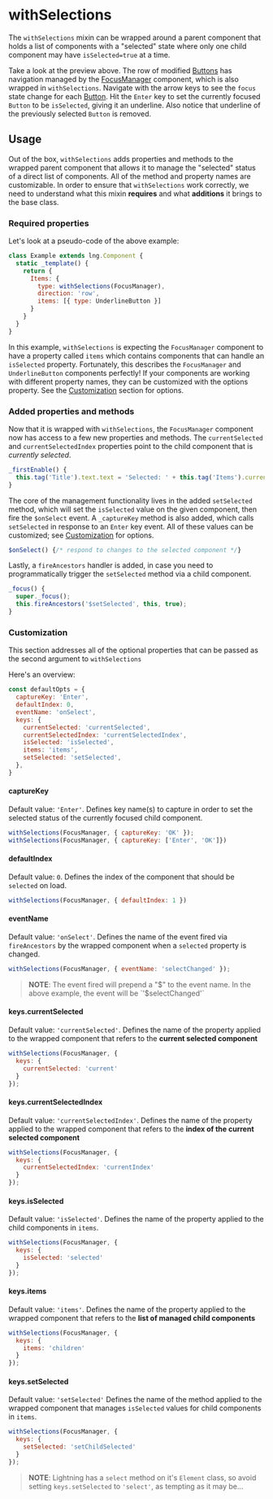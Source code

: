 
# withSelections

The `withSelections` mixin can be wrapped around a parent component that holds a list of components with a "selected" state where only one child component may have `isSelected=true` at a time.

<Canvas>
  <Story id="mixins-withselections--basic" />
</Canvas>

Take a look at the preview above. The row of modified [Buttons](?path=/docs/button--basic) has navigation managed by the [FocusManager](?path=/docs/focusmanager--rows) component, which is also wrapped in `withSelections`. Navigate with the arrow keys to see the `focus` state change for each [Button](?path=/docs/button--basic). Hit the `Enter` key to set the currently focused `Button` to be `isSelected`, giving it an underline. Also notice that underline of the previously selected `Button` is removed.

## Usage

Out of the box, `withSelections` adds properties and methods to the wrapped parent component that allows it to manage the "selected" status of a direct list of components. All of the method and property names are customizable. In order to ensure that `withSelections` work correctly, we need to understand what this mixin **requires** and what **additions** it brings to the base class.

### Required properties

Let's look at a pseudo-code of the above example:

```js
class Example extends lng.Component {
  static _template() {
    return {
      Items: {
        type: withSelections(FocusManager),
        direction: 'row',
        items: [{ type: UnderlineButton }]
      }
    }
  }
}
```

In this example, `withSelections` is expecting the `FocusManager` component to have a property called `items` which contains components that can handle an `isSelected` property. Fortunately, this describes the `FocusManager` and `UnderlineButton` components perfectly! If your components are working with different property names, they can be customized with the options property. See the [Customization](#customization) section for options.

### Added properties and methods

Now that it is wrapped with `withSelections`, the `FocusManager` component now has access to a few new properties and methods. The `currentSelected` and `currentSelectedIndex` properties point to the child component that is _currently selected_.

```js
_firstEnable() {
  this.tag('Title').text.text = 'Selected: ' + this.tag('Items').currentSelected.title
}
```

The core of the management functionality lives in the added `setSelected` method, which will set the `isSelected` value on the given component, then fire the `$onSelect` event. A `_captureKey` method is also added, which calls `setSelected` in response to an `Enter` key event. All of these values can be customized; see [Customization](#customization) for options.

```js
$onSelect() {/* respond to changes to the selected component */}
```

Lastly, a `fireAncestors` handler is added, in case you need to programmatically trigger the `setSelected` method via a child component.

```js
_focus() {
  super._focus();
  this.fireAncestors('$setSelected', this, true);
}
```

### Customization

This section addresses all of the optional properties that can be passed as the second argument to `withSelections`

Here's an overview:

```js
const defaultOpts = {
  captureKey: 'Enter',
  defaultIndex: 0,
  eventName: 'onSelect',
  keys: {
    currentSelected: 'currentSelected',
    currentSelectedIndex: 'currentSelectedIndex',
    isSelected: 'isSelected',
    items: 'items',
    setSelected: 'setSelected',
  },
}
```

#### captureKey

Default value: `'Enter'`. Defines key name(s) to capture in order to set the selected status of the currently focused child component.

```js
withSelections(FocusManager, { captureKey: 'OK' });
withSelections(FocusManager, { captureKey: ['Enter', 'OK']})
```

#### defaultIndex

Default value: `0`. Defines the index of the component that should be `selected` on load.

```js
withSelections(FocusManager, { defaultIndex: 1 })
```

#### eventName

Default value: `'onSelect'`. Defines the name of the event fired via `fireAncestors` by the wrapped component when a `selected` property is changed.

```js
withSelections(FocusManager, { eventName: 'selectChanged' });
```

> **NOTE**: The event fired will prepend a "$" to the event name. In the above example, the event will be `'$selectChanged'`

#### keys.currentSelected

Default value: `'currentSelected'`. Defines the name of the property applied to the wrapped component that refers to the **current selected component**

```js
withSelections(FocusManager, {
  keys: {
    currentSelected: 'current'
  }
});
```

#### keys.currentSelectedIndex

Default value: `'currentSelectedIndex'`. Defines the name of the property applied to the wrapped component that refers to the **index of the current selected component**

```js
withSelections(FocusManager, {
  keys: {
    currentSelectedIndex: 'currentIndex'
  }
});
```

#### keys.isSelected

Default value: `'isSelected'`. Defines the name of the property applied to the child components in `items`.

```js
withSelections(FocusManager, {
  keys: {
    isSelected: 'selected'
  }
});
```

#### keys.items

Default value: `'items'`. Defines the name of the property applied to the wrapped component that refers to the **list of managed child components**

```js
withSelections(FocusManager, {
  keys: {
    items: 'children'
  }
});
```

#### keys.setSelected

Default value: `'setSelected'` Defines the name of the method applied to the wrapped component that manages `isSelected` values for child components in `items`.

```js
withSelections(FocusManager, {
  keys: {
    setSelected: 'setChildSelected'
  }
});
```

> **NOTE**: Lightning has a `select` method on it's `Element` class, so avoid setting `keys.setSelected` to `'select'`, as tempting as it may be...

